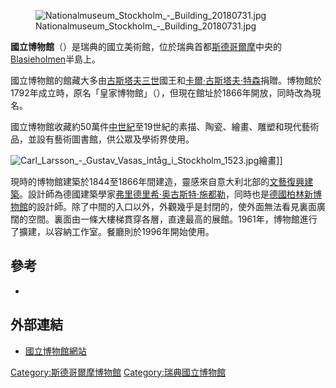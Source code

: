 [[Image:Nationalmuseum_Stockholm_-_Building_20180731.jpg|thumb]]

'''國立博物館'''（{{lang-sv|Nationalmuseum}}）是瑞典的國立美術館，位於瑞典首都[[斯德哥爾摩|斯德哥爾摩]]中央的[[Blasieholmen|Blasieholmen]]半島上。

國立博物館的館藏大多由[[古斯塔夫三世|古斯塔夫三世]]國王和[[卡爾·古斯塔夫·特森|卡爾·古斯塔夫·特森]]捐贈。博物館於1792年成立時，原名「皇家博物館」（{{lang|sv|Konglig Museum}}），但現在館址於1866年開放，同時改為現名。

國立博物館收藏約50萬件[[中世紀|中世紀]]至19世紀的素描、陶瓷、繪畫、雕塑和現代藝術品，並設有藝術圖書館，供公眾及學術界使用。

[[Image:Carl_Larsson_-_Gustav_Vasas_intåg_i_Stockholm_1523.jpg|thumb]]繪畫]]

現時的博物館建築於1844至1866年間建造，靈感來自意大利北部的[[文藝復興建築|文藝復興建築]]。設計師為德國建築學家[[弗里德里希·奥古斯特·施都勒|弗里德里希·奥古斯特·施都勒]]，同時也是[[德國|德國]][[柏林|柏林]][[新博物館|新博物館]]的設計師。除了中間的入口以外，外觀幾乎是封閉的，使外面無法看見裏面廣闊的空間。裏面由一條大樓梯貫穿各層，直達最高的展館。1961年，博物館進行了擴建，以容納工作室。餐廳則於1996年開始使用。

== 參考 ==
* {{cite book
 | title = Guide till Stockholms arkitektur
 | edition = 2nd ed. | year = 1999 | author = Johan Mårtelius
 | publisher = Arkitektur Förlag AB
 | location = Stockholm | isbn = 91 86050-41-9 | chapter = Norra innerstaden
 | page = 67
}}

==外部連結==
*[http://www.nationalmuseum.se/ 國立博物館網站] {{Wayback|url=http://www.nationalmuseum.se/ |date=19980130034317 }}

{{coord|59|19|43|N|18|04|42|E|display=title}}

{{斯德哥尔摩博物馆}}
{{Authority control}}
[[Category:斯德哥爾摩博物館|Category:斯德哥爾摩博物館]]
[[Category:瑞典國立博物館|Category:瑞典國立博物館]]